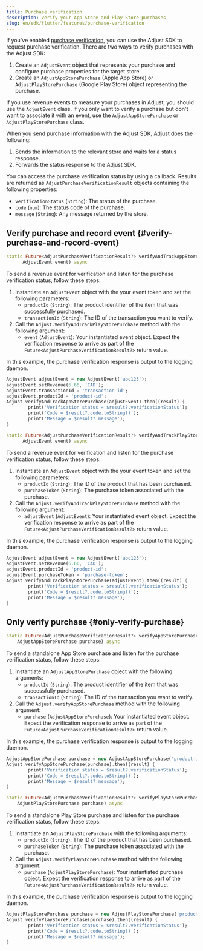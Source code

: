 ```yaml
---
title: Purchase verification
description: Verify your App Store and Play Store purchases
slug: en/sdk/flutter/features/purchase-verification
---
```


If you've enabled [purchase verification](https://help.adjust.com/en/article/purchase-verification), you can use the Adjust SDK to request purchase verification. There are two ways to verify purchases with the Adjust SDK:

1. Create an `AdjustEvent` object that represents your purchase and configure purchase properties for the target store.
2. Create an `AdjustAppStorePurchase` (Apple App Store) or `AdjustPlayStorePurchase` (Google Play Store) object representing the purchase.

<Callout type="tip">

If you use revenue events to measure your purchases in Adjust, you should use the `AdjustEvent` class. If you only want to verify a purchase but don't want to associate it with an event, use the `AdjustAppStorePurchase` or `AdjustPlayStorePurchase` class.

</Callout>

When you send purchase information with the Adjust SDK, Adjust does the following:

1. Sends the information to the relevant store and waits for a status response.
2. Forwards the status response to the Adjust SDK.

You can access the purchase verification status by using a callback. Results are returned as `AdjustPurchaseVerificationResult` objects containing the following properties:

-  `verificationStatus` (`String`): The status of the purchase.
-  `code` (`num`): The status code of the purchase.
-  `message` (`String`): Any message returned by the store.

## Verify purchase and record event {#verify-purchase-and-record-event}

<Tabs>
<Tab title="App Store" icon="StoreAppStore" sync="appstore">

<CodeBlock title="Method signature">

```dart
static Future<AdjustPurchaseVerificationResult?> verifyAndTrackAppStorePurchase(
      AdjustEvent event) async
```

</CodeBlock>

To send a revenue event for verification and listen for the purchase verification status, follow these steps:

1. Instantiate an `AdjustEvent` object with the your event token and set the following parameters:
   -  `productId` (`String`): The product identifier of the item that was successfully purchased.
   -  `transactionId` (`String`): The ID of the transaction you want to verify.
2. Call the `Adjust.VerifyAndTrackPlayStorePurchase` method with the following argument:
   -  `event` (`AdjustEvent`): Your instantiated event object. Expect the verification response to arrive as part of the `Future<AdjustPurchaseVerificationResult?>` return value.

In this example, the purchase verification response is output to the logging daemon.

```dart
AdjustEvent adjustEvent = new AdjustEvent('abc123');
adjustEvent.setRevenue(6.66, 'CAD');
adjustEvent.transactionId = 'transaction-id';
adjustEvent.productId = 'product-id';
Adjust.verifyAndTrackAppStorePurchase(adjustEvent).then((result) {
        print('Verification status = $result?.verificationStatus');
        print('Code = $result?.code.toString()');
        print('Message = $result?.message');
}
```

</Tab>
<Tab title="Google Play" icon="PlatformGooglePlay" sync="playstore">

<CodeBlock title="Method signature">

```dart
static Future<AdjustPurchaseVerificationResult?> verifyAndTrackPlayStorePurchase(
      AdjustEvent event) async
```

</CodeBlock>

To send a revenue event for verification and listen for the purchase verification status, follow these steps:

1. Instantiate an `AdjustEvent` object with the your event token and set the following parameters:
   -  `productId` (`String`): The ID of the product that has been purchased.
   -  `purchaseToken` (`String`): The purchase token associated with the purchase.
2. Call the `Adjust.verifyAndTrackPlayStorePurchase` method with the following argument:
   -  `adjustEvent` (`AdjustEvent`): Your instantiated event object. Expect the verification response to arrive as part of the `Future<AdjustPurchaseVerificationResult?>` return value.

In this example, the purchase verification response is output to the logging daemon.

```dart
AdjustEvent adjustEvent = new AdjustEvent('abc123');
adjustEvent.setRevenue(6.66, 'CAD');
adjustEvent.productId = 'product-id';
adjustEvent.purchaseToken = 'purchase-token';
Adjust.verifyAndTrackPlayStorePurchase(adjustEvent).then((result) {
        print('Verification status = $result?.verificationStatus');
        print('Code = $result?.code.toString()');
        print('Message = $result?.message');
}
```

</Tab>
</Tabs>

## Only verify purchase {#only-verify-purchase}

<Tabs>
<Tab title="App Store" icon="StoreAppStore" sync="appstore">

<CodeBlock title="Method signature">

```dart
static Future<AdjustPurchaseVerificationResult?> verifyAppStorePurchase(
    AdjustAppStorePurchase purchase) async
```

</CodeBlock>

To send a standalone App Store purchase and listen for the purchase verification status, follow these steps:

1. Instantiate an `AdjustAppStorePurchase` object with the following arguments:
   -  `productId` (`String`): The product identifier of the item that was successfully purchased.
   -  `transactionId` (`String`): The ID of the transaction you want to verify.
2. Call the `Adjust.verifyAppStorePurchase` method with the following argument:
   -  `purchase` (`AdjustAppStorePurchase`): Your instantiated event object. Expect the verification response to arrive as part of the `Future<AdjustPurchaseVerificationResult?>` return value.

In this example, the purchase verification response is output to the logging daemon.

```dart
AdjustAppStorePurchase purchase = new AdjustAppStorePurchase('product-id', 'transaction-id');
Adjust.verifyAppStorePurchase(purchase).then((result) {
        print('Verification status = $result?.verificationStatus');
        print('Code = $result?.code.toString()');
        print('Message = $result?.message');
}
```

</Tab>
<Tab title="Google Play" icon="PlatformGooglePlay" sync="playstore">

<CodeBlock title="Method signature">

```dart
static Future<AdjustPurchaseVerificationResult?> verifyPlayStorePurchase(
    AdjustPlayStorePurchase purchase) async
```

</CodeBlock>

To send a standalone Play Store purchase and listen for the purchase verification status, follow these steps:

1. Instantiate an `AdjustPlayStorePurchase` with the following arguments:
   -  `productId` (`String`): The ID of the product that has been purchased.
   -  `purchaseToken` (`String`): The purchase token associated with the purchase.
2. Call the `Adjust.VerifyPlayStorePurchase` method with the following argument:
   -  `purchase` (`AdjustPlayStorePurchase`): Your instantiated purchase object. Expect the verification response to arrive as part of the `Future<AdjustPurchaseVerificationResult?>` return value.

In this example, the purchase verification response is output to the logging daemon.

```dart
AdjustPlayStorePurchase purchase = new AdjustPlayStorePurchase('product-id', 'purchase-token');
Adjust.verifyPlayStorePurchase(purchase).then((result) {
        print('Verification status = $result?.verificationStatus');
        print('Code = $result?.code.toString()');
        print('Message = $result?.message');
}
```

</Tab>
</Tabs>
